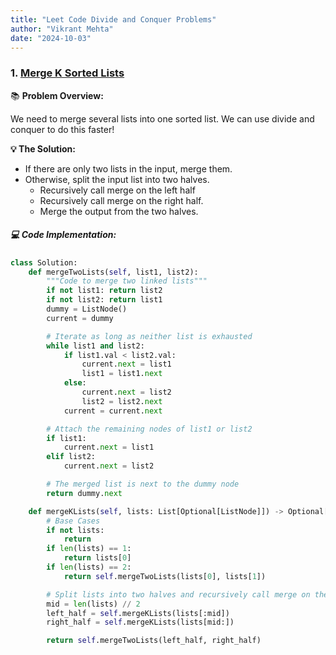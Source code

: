```yaml
---
title: "Leet Code Divide and Conquer Problems"
author: "Vikrant Mehta"
date: "2024-10-03"
---
```


### 1. [Merge K Sorted Lists](https://leetcode.com/problems/merge-k-sorted-lists/description/)

📚 **Problem Overview:**

We need to merge several lists into one sorted list. We can use divide and conquer to do this faster!

**💡 The Solution:**

- If there are only two lists in the input, merge them. 
- Otherwise, split the input list into two halves.
    - Recursively call merge on the left half
    - Recursively call merge on the right half.
    - Merge the output from the two halves.

##### 💻 Code Implementation:

```python
class Solution:
    def mergeTwoLists(self, list1, list2):
        """Code to merge two linked lists"""
        if not list1: return list2
        if not list2: return list1
        dummy = ListNode()
        current = dummy

        # Iterate as long as neither list is exhausted
        while list1 and list2:
            if list1.val < list2.val:
                current.next = list1
                list1 = list1.next
            else:
                current.next = list2
                list2 = list2.next
            current = current.next

        # Attach the remaining nodes of list1 or list2
        if list1:
            current.next = list1
        elif list2:
            current.next = list2

        # The merged list is next to the dummy node
        return dummy.next

    def mergeKLists(self, lists: List[Optional[ListNode]]) -> Optional[ListNode]:
        # Base Cases
        if not lists:
            return 
        if len(lists) == 1:
            return lists[0]
        if len(lists) == 2:
            return self.mergeTwoLists(lists[0], lists[1])

        # Split lists into two halves and recursively call merge on them
        mid = len(lists) // 2
        left_half = self.mergeKLists(lists[:mid])
        right_half = self.mergeKLists(lists[mid:])

        return self.mergeTwoLists(left_half, right_half)
```